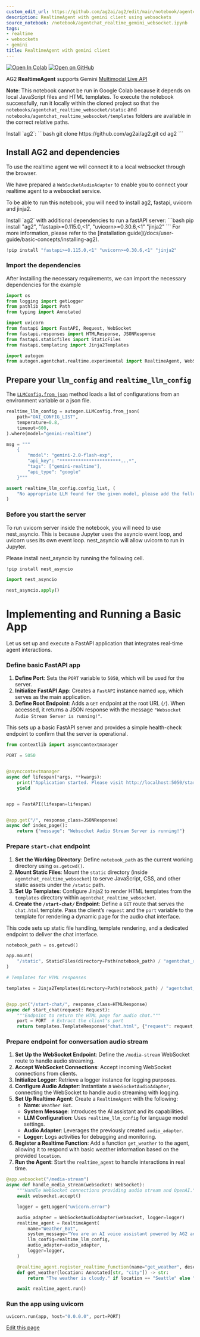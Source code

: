 ```yaml
---
custom_edit_url: https://github.com/ag2ai/ag2/edit/main/notebook/agentchat_realtime_gemini_websocket.ipynb
description: RealtimeAgent with gemini client using websockets
source_notebook: /notebook/agentchat_realtime_gemini_websocket.ipynb
tags:
- realtime
- websockets
- gemini
title: RealtimeAgent with gemini client
---
```


<a href="https://colab.research.google.com/github/ag2ai/ag2/blob/main/notebook/agentchat_realtime_gemini_websocket.ipynb" class="colab-badge" target="_blank"><img noZoom src="https://colab.research.google.com/assets/colab-badge.svg" alt="Open In Colab" /></a>
<a href="https://github.com/ag2ai/ag2/blob/main/notebook/agentchat_realtime_gemini_websocket.ipynb" class="github-badge" target="_blank"><img noZoom src="https://img.shields.io/badge/Open%20on%20GitHub-grey?logo=github" alt="Open on GitHub" /></a>




AG2 **RealtimeAgent** supports Gemini [Multimodal Live
API](https://ai.google.dev/api/multimodal-live)

**Note**: This notebook cannot be run in Google Colab because it depends
on local JavaScript files and HTML templates. To execute the notebook
successfully, run it locally within the cloned project so that the
`notebooks/agentchat_realtime_websocket/static` and
`notebooks/agentchat_realtime_websocket/templates` folders are available
in the correct relative paths.


<div class="info Requirements">
<Info>
Install `ag2`:
```bash
git clone https://github.com/ag2ai/ag2.git
cd ag2
```
</Info>
</div>


## Install AG2 and dependencies

To use the realtime agent we will connect it to a local websocket
through the browser.

We have prepared a `WebSocketAudioAdapter` to enable you to connect your
realtime agent to a websocket service.

To be able to run this notebook, you will need to install ag2, fastapi,
uvicorn and jinja2.


<div class="info Requirements">
<Info>
Install `ag2` with additional dependencies to run a fastAPI server:
```bash
pip install "ag2", "fastapi>=0.115.0,<1", "uvicorn>=0.30.6,<1" "jinja2"
```
For more information, please refer to the [installation guide](/docs/user-guide/basic-concepts/installing-ag2).
</Info>
</div>


```python
!pip install "fastapi>=0.115.0,<1" "uvicorn>=0.30.6,<1" "jinja2"
```

### Import the dependencies

After installing the necessary requirements, we can import the necessary
dependencies for the example

```python
import os
from logging import getLogger
from pathlib import Path
from typing import Annotated

import uvicorn
from fastapi import FastAPI, Request, WebSocket
from fastapi.responses import HTMLResponse, JSONResponse
from fastapi.staticfiles import StaticFiles
from fastapi.templating import Jinja2Templates

import autogen
from autogen.agentchat.realtime.experimental import RealtimeAgent, WebSocketAudioAdapter
```

## Prepare your `llm_config` and `realtime_llm_config`

The
[`LLMConfig.from_json`](https://docs.ag2.ai/docs/api-reference/autogen/LLMConfig#from-json)
method loads a list of configurations from an environment variable or a
json file.

```python
realtime_llm_config = autogen.LLMConfig.from_json(
    path="OAI_CONFIG_LIST",
    temperature=0.8,
    timeout=600,
).where(model="gemini-realtime")

msg = """
    {
        "model": "gemini-2.0-flash-exp",
        "api_key": "***********************...*",
        "tags": ["gemini-realtime"],
        "api_type": "google"
    }"""

assert realtime_llm_config.config_list, (
    "No appropriate LLM found for the given model, please add the following lines to the OAI_CONFIG_LIST file:" + msg
)
```

### Before you start the server

To run uvicorn server inside the notebook, you will need to use
nest_asyncio. This is because Jupyter uses the asyncio event loop, and
uvicorn uses its own event loop. nest_asyncio will allow uvicorn to run
in Jupyter.

Please install nest_asyncio by running the following cell.

```python
!pip install nest_asyncio
```


```python
import nest_asyncio

nest_asyncio.apply()
```

# Implementing and Running a Basic App

Let us set up and execute a FastAPI application that integrates
real-time agent interactions.

### Define basic FastAPI app

1.  **Define Port**: Sets the `PORT` variable to `5050`, which will be
    used for the server.
2.  **Initialize FastAPI App**: Creates a `FastAPI` instance named
    `app`, which serves as the main application.
3.  **Define Root Endpoint**: Adds a `GET` endpoint at the root URL
    (`/`). When accessed, it returns a JSON response with the message
    `"Websocket Audio Stream Server is running!"`.

This sets up a basic FastAPI server and provides a simple health-check
endpoint to confirm that the server is operational.

```python
from contextlib import asynccontextmanager

PORT = 5050


@asynccontextmanager
async def lifespan(*args, **kwargs):
    print("Application started. Please visit http://localhost:5050/start-chat to start voice chat.")
    yield


app = FastAPI(lifespan=lifespan)


@app.get("/", response_class=JSONResponse)
async def index_page():
    return {"message": "Websocket Audio Stream Server is running!"}
```

### Prepare `start-chat` endpoint

1.  **Set the Working Directory**: Define `notebook_path` as the current
    working directory using `os.getcwd()`.
2.  **Mount Static Files**: Mount the `static` directory (inside
    `agentchat_realtime_websocket`) to serve JavaScript, CSS, and other
    static assets under the `/static` path.
3.  **Set Up Templates**: Configure Jinja2 to render HTML templates from
    the `templates` directory within `agentchat_realtime_websocket`.
4.  **Create the `/start-chat/` Endpoint**: Define a `GET` route that
    serves the `chat.html` template. Pass the client’s `request` and the
    `port` variable to the template for rendering a dynamic page for the
    audio chat interface.

This code sets up static file handling, template rendering, and a
dedicated endpoint to deliver the chat interface.

```python
notebook_path = os.getcwd()

app.mount(
    "/static", StaticFiles(directory=Path(notebook_path) / "agentchat_realtime_websocket" / "static"), name="static"
)

# Templates for HTML responses

templates = Jinja2Templates(directory=Path(notebook_path) / "agentchat_realtime_websocket" / "templates")


@app.get("/start-chat/", response_class=HTMLResponse)
async def start_chat(request: Request):
    """Endpoint to return the HTML page for audio chat."""
    port = PORT  # Extract the client's port
    return templates.TemplateResponse("chat.html", {"request": request, "port": port})
```

### Prepare endpoint for conversation audio stream

1.  **Set Up the WebSocket Endpoint**: Define the `/media-stream`
    WebSocket route to handle audio streaming.
2.  **Accept WebSocket Connections**: Accept incoming WebSocket
    connections from clients.
3.  **Initialize Logger**: Retrieve a logger instance for logging
    purposes.
4.  **Configure Audio Adapter**: Instantiate a `WebSocketAudioAdapter`,
    connecting the WebSocket to handle audio streaming with logging.
5.  **Set Up Realtime Agent**: Create a `RealtimeAgent` with the
    following:
    -   **Name**: `Weather Bot`.
    -   **System Message**: Introduces the AI assistant and its
        capabilities.
    -   **LLM Configuration**: Uses `realtime_llm_config` for language
        model settings.
    -   **Audio Adapter**: Leverages the previously created
        `audio_adapter`.
    -   **Logger**: Logs activities for debugging and monitoring.
6.  **Register a Realtime Function**: Add a function `get_weather` to
    the agent, allowing it to respond with basic weather information
    based on the provided `location`.
7.  **Run the Agent**: Start the `realtime_agent` to handle interactions
    in real time.

```python
@app.websocket("/media-stream")
async def handle_media_stream(websocket: WebSocket):
    """Handle WebSocket connections providing audio stream and OpenAI."""
    await websocket.accept()

    logger = getLogger("uvicorn.error")

    audio_adapter = WebSocketAudioAdapter(websocket, logger=logger)
    realtime_agent = RealtimeAgent(
        name="Weather_Bot",
        system_message="You are an AI voice assistant powered by AG2 and the Gemini Realtime API. You can answer questions about weather. Start by saying 'How can I help you'?",
        llm_config=realtime_llm_config,
        audio_adapter=audio_adapter,
        logger=logger,
    )

    @realtime_agent.register_realtime_function(name="get_weather", description="Get the current weather")
    def get_weather(location: Annotated[str, "city"]) -> str:
        return "The weather is cloudy." if location == "Seattle" else "The weather is sunny."

    await realtime_agent.run()
```

### Run the app using uvicorn

```python
uvicorn.run(app, host="0.0.0.0", port=PORT)
```

<div className="edit-url-container">
    <a className="edit-url" href="https://github.com/ag2ai/ag2/edit/main/notebook/agentchat_realtime_gemini_websocket.ipynb" target='_blank'><Icon icon="pen" iconType="solid" size="13px"/> Edit this page</a>
</div>
